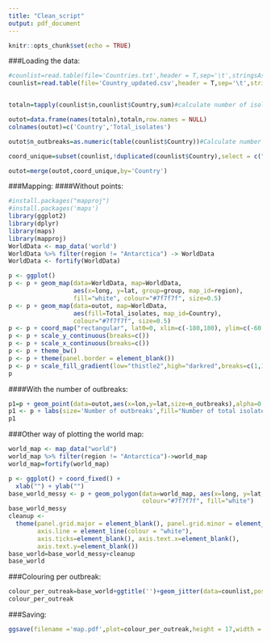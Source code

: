 ```yaml
---
title: "Clean_script"
output: pdf_document
---
```


```r
knitr::opts_chunk$set(echo = TRUE)
```

###Loading the data:
```r
#counlist=read.table(file='Countries.txt',header = T,sep='\t',stringsAsFactors = F)
counlist=read.table(file='Country_updated.csv',header = T,sep='\t',stringsAsFactors = F)#Updated outbreak list(https://link.springer.com/article/10.1007%2Fs11908-019-0675-8)


totaln=tapply(counlist$n,counlist$Country,sum)#calculate number of isolates (cases) per country

outot=data.frame(names(totaln),totaln,row.names = NULL)
colnames(outot)=c('Country','Total_isolates')

outot$n_outbreaks=as.numeric(table(counlist$Country))#Calculate number of outbreak per country

coord_unique=subset(counlist,!duplicated(counlist$Country),select = c("Country","lat","lon"))

outot=merge(outot,coord_unique,by='Country')
```

###Mapping:
####Without points:
```r
#install.packages("mapproj")
#install.packages('maps')
library(ggplot2)
library(dplyr)
library(maps)
library(mapproj)
WorldData <- map_data('world')
WorldData %>% filter(region != "Antarctica") -> WorldData
WorldData <- fortify(WorldData)

p <- ggplot()
p <- p + geom_map(data=WorldData, map=WorldData,
                  aes(x=long, y=lat, group=group, map_id=region),
                  fill="white", colour="#7f7f7f", size=0.5)
p <- p + geom_map(data=outot, map=WorldData,
                  aes(fill=Total_isolates, map_id=Country),
                  colour="#7f7f7f", size=0.5)
p <- p + coord_map("rectangular", lat0=0, xlim=c(-180,180), ylim=c(-60, 90))
p <- p + scale_y_continuous(breaks=c())
p <- p + scale_x_continuous(breaks=c())
p <- p + theme_bw()
p <- p + theme(panel.border = element_blank())
p <- p + scale_fill_gradient(low="thistle2",high="darkred",breaks=c(1,10,100,200,max(counlist$n)),trans='log10')
p
```
####With the number of outbreaks:
```r
p1=p + geom_point(data=outot,aes(x=lon,y=lat,size=n_outbreaks),alpha=0.5,stroke=1.2)
p1 <- p + labs(size='Number of outbreaks',fill="Number of total isolates", title="", x="", y="")
p1
```
###Other way of plotting the world map:
```r
world_map <- map_data("world")
world_map %>% filter(region != "Antarctica")->world_map
world_map=fortify(world_map)

p <- ggplot() + coord_fixed() +
  xlab("") + ylab("")
base_world_messy <- p + geom_polygon(data=world_map, aes(x=long, y=lat, group=group), 
                                     colour="#7f7f7f", fill="white")
base_world_messy
cleanup <- 
  theme(panel.grid.major = element_blank(), panel.grid.minor = element_blank(), 
        axis.line = element_line(colour = "white"),
        axis.ticks=element_blank(), axis.text.x=element_blank(),
        axis.text.y=element_blank())
base_world=base_world_messy+cleanup
base_world
```
###Colouring per outbreak:
```r
colour_per_outreak=base_world+ggtitle('')+geom_jitter(data=counlist,position=position_jitter(width=1.4, height=1.4),aes(x=lon, y=lat, color=Year,size=n),alpha=0.6,stroke=0.9)+labs(colour='Outbreak years')+theme(legend.title = element_text(size = 15),legend.text =element_text(size = 14) )+scale_size_continuous(range = c(5,17),breaks = c(min(counlist$n),mean(counlist$n),max(counlist$n)))
colour_per_outreak
```


###Saving:
```r
ggsave(filename ='map.pdf',plot=colour_per_outreak,height = 17,width = 17)
```





